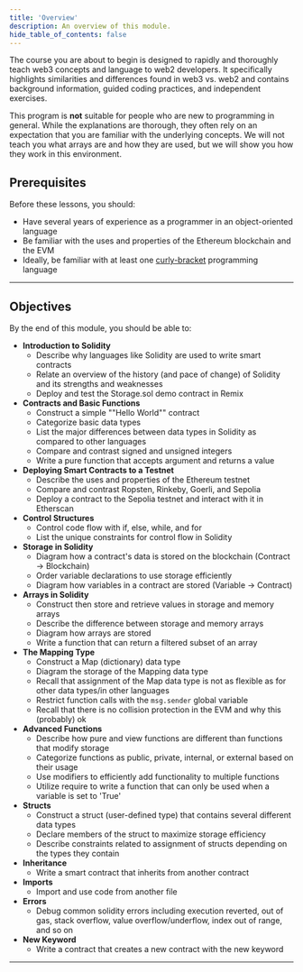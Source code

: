 ```yaml
---
title: 'Overview'
description: An overview of this module.
hide_table_of_contents: false
---
```


The course you are about to begin is designed to rapidly and thoroughly teach web3 concepts and language to web2 developers. It specifically highlights similarities and differences found in web3 vs. web2 and contains background information, guided coding practices, and independent exercises.

This program is **not** suitable for people who are new to programming in general. While the explanations are thorough, they often rely on an expectation that you are familiar with the underlying concepts. We will not teach you what arrays are and how they are used, but we will show you how they work in this environment.

## Prerequisites

Before these lessons, you should:

- Have several years of experience as a programmer in an object-oriented language
- Be familiar with the uses and properties of the Ethereum blockchain and the EVM
- Ideally, be familiar with at least one [curly-bracket] programming language

---

## Objectives

By the end of this module, you should be able to:

- **Introduction to Solidity**
  - Describe why languages like Solidity are used to write smart contracts
  - Relate an overview of the history (and pace of change) of Solidity and its strengths and weaknesses
  - Deploy and test the Storage.sol demo contract in Remix
- **Contracts and Basic Functions**
  - Construct a simple ""Hello World"" contract
  - Categorize basic data types
  - List the major differences between data types in Solidity as compared to other languages
  - Compare and contrast signed and unsigned integers
  - Write a pure function that accepts argument and returns a value
- **Deploying Smart Contracts to a Testnet**
  - Describe the uses and properties of the Ethereum testnet
  - Compare and contrast Ropsten, Rinkeby, Goerli, and Sepolia
  - Deploy a contract to the Sepolia testnet and interact with it in Etherscan
- **Control Structures**
  - Control code flow with if, else, while, and for
  - List the unique constraints for control flow in Solidity
- **Storage in Solidity**
  - Diagram how a contract's data is stored on the blockchain (Contract -> Blockchain)
  - Order variable declarations to use storage efficiently
  - Diagram how variables in a contract are stored (Variable -> Contract)
- **Arrays in Solidity**
  - Construct then store and retrieve values in storage and memory arrays
  - Describe the difference between storage and memory arrays
  - Diagram how arrays are stored
  - Write a function that can return a filtered subset of an array
- **The Mapping Type**
  - Construct a Map (dictionary) data type
  - Diagram the storage of the Mapping data type
  - Recall that assignment of the Map data type is not as flexible as for other data types/in other languages
  - Restrict function calls with the `msg.sender` global variable
  - Recall that there is no collision protection in the EVM and why this (probably) ok
- **Advanced Functions**
  - Describe how pure and view functions are different than functions that modify storage
  - Categorize functions as public, private, internal, or external based on their usage
  - Use modifiers to efficiently add functionality to multiple functions
  - Utilize require to write a function that can only be used when a variable is set to 'True'
- **Structs**
  - Construct a struct (user-defined type) that contains several different data types
  - Declare members of the struct to maximize storage efficiency
  - Describe constraints related to assignment of structs depending on the types they contain
- **Inheritance**
  - Write a smart contract that inherits from another contract
- **Imports**
  - Import and use code from another file
- **Errors**
  - Debug common solidity errors including execution reverted, out of gas, stack overflow, value overflow/underflow, index out of range, and so on
- **New Keyword**
  - Write a contract that creates a new contract with the new keyword

---

[curly-bracket]: https://en.wikipedia.org/wiki/List_of_programming_languages_by_type#Curly-bracket_languages


<PolicyBanner />